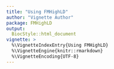 ```yaml
---
title: "Using FMHighLD"
author: "Vignette Author"
package: FMHighLD
output: 
  BiocStyle::html_document
vignette: >
  %\VignetteIndexEntry{Using FMHighLD}
  %\VignetteEngine{knitr::rmarkdown}
  %\VignetteEncoding{UTF-8}  
---
```


